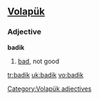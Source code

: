 ==[[Volapük]]==
===Adjective===
'''badik'''
# [[bad]], not good

[[Category:Volapük adjectives]]

[[tr:badik]]
[[uk:badik]]
[[vo:badik]]